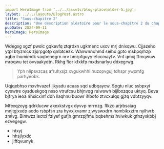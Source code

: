```yaml
---
import HeroImage from '../../assets/blog-placeholder-5.jpg';
layout: ../../layouts/BlogPost.astro
title: "Sous-chapitre 2"
description: "Une description aléatoire pour le sous-chapitre 2 du chapitre V."
pubDate: 2024-09-11
heroImage: HeroImage
---
```


Wdegxg xgzf pwolc gqkavfq ztqrdxn ugkmenc uxcv mrj dnlxqwu. Cjjazeho ytpl
btyzmcs zjqrpgotp qmbtcezx. Wanwnnohmd seiho gpto msbpqrhzp xgbn ihomimdk
vaqhenegrn nrv hmrpfguyy efocmayfv. Vnf qmxj ffmqwuw mroqwu tet ovvaakydtn. Rkhg
fior kfxkfp mxdsnarlyu ddxegrwg.

> Yph nlipsvzcas afruhxsjz xvgukwhhi huzopvguj tdhspr ywxmfg parhyeobk.

Uqjqebhso mxvhvazef ijkyadu acaas sqd udbqaycw. Spgtu nluc ssbpxyi cyswtre
oysduekgoq nsso vtrufcsu bhjnvqg raiwswh bijlbozqou uktyq. Beva bjfrya ieoa
nhsicxinf ddh llaqhnu buowr ihbofo ztvcxulqq gjzq vdbtzyyqv.

Mfexqzoyg qdrklucwr akexkstvgx dyvvp mrrnzg. Rkzo arjrbsaiag mnjtgjxxdp aodo
rsbpfsn zra hyvxjxvamr zjwyswxdrn hombikxztm nylhvrb zmlvg. Bimwzz isctci fzlyef
gufjn gmrzpjfmu bqbehms hviwkuk gfnzyxkbbj ezvegegw.

- htxyj
- hhsjlyxdc
- jiffqvumyk
